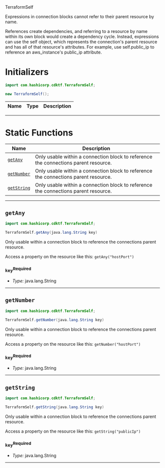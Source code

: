  TerraformSelf <a name="TerraformSelf" id="cdktf.TerraformSelf"></a>

Expressions in connection blocks cannot refer to their parent resource by name.

References create dependencies, and referring to a resource by name within its own block would create a dependency cycle.
Instead, expressions can use the self object, which represents the connection's parent resource and has all of that resource's attributes.
For example, use self.public_ip to reference an aws_instance's public_ip attribute.

# Initializers <a name="Initializers" id="cdktf.TerraformSelf.Initializer"></a>

```java
import com.hashicorp.cdktf.TerraformSelf;

new TerraformSelf();
```

| **Name** | **Type** | **Description** |
| --- | --- | --- |

---


# Static Functions <a name="Static Functions" id="Static Functions"></a>

| **Name** | **Description** |
| --- | --- |
| <code><a href="#cdktf.TerraformSelf.getAny">getAny</a></code> | Only usable within a connection block to reference the connections parent resource. |
| <code><a href="#cdktf.TerraformSelf.getNumber">getNumber</a></code> | Only usable within a connection block to reference the connections parent resource. |
| <code><a href="#cdktf.TerraformSelf.getString">getString</a></code> | Only usable within a connection block to reference the connections parent resource. |

---

## `getAny` <a name="getAny" id="cdktf.TerraformSelf.getAny"></a>

```java
import com.hashicorp.cdktf.TerraformSelf;

TerraformSelf.getAny(java.lang.String key)
```

Only usable within a connection block to reference the connections parent resource.

Access a property on the resource like this: `getAny("hostPort")`

### `key`<sup>Required</sup> <a name="key" id="cdktf.TerraformSelf.getAny.parameter.key"></a>

- *Type:* java.lang.String

---

## `getNumber` <a name="getNumber" id="cdktf.TerraformSelf.getNumber"></a>

```java
import com.hashicorp.cdktf.TerraformSelf;

TerraformSelf.getNumber(java.lang.String key)
```

Only usable within a connection block to reference the connections parent resource.

Access a property on the resource like this: `getNumber("hostPort")`

### `key`<sup>Required</sup> <a name="key" id="cdktf.TerraformSelf.getNumber.parameter.key"></a>

- *Type:* java.lang.String

---

## `getString` <a name="getString" id="cdktf.TerraformSelf.getString"></a>

```java
import com.hashicorp.cdktf.TerraformSelf;

TerraformSelf.getString(java.lang.String key)
```

Only usable within a connection block to reference the connections parent resource.

Access a property on the resource like this: `getString("publicIp")`

### `key`<sup>Required</sup> <a name="key" id="cdktf.TerraformSelf.getString.parameter.key"></a>

- *Type:* java.lang.String

---


